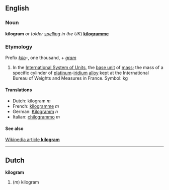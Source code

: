 ==English==
===Noun===
'''kilogram''' ''or'' (''older [[spelling]] in the UK'') '''[[kilogramme]]'''

===Etymology===

Prefix ''[[kilo]]''-, one thousand, + ''[[gram]]''

#In the [[International System of Units]], the [[base unit]] of [[mass]]; the mass of a specific cylinder of [[platinum]]-[[iridium]] [[alloy]] kept at the International Bureau of Weights and Measures in France.  Symbol: kg

====Translations====
*Dutch: kilogram ''m''
*French: [[kilogramme]] ''m''
*German: [[Kilogramm]] ''n''
*Italian: [[chilogrammo]] ''m''

====See also====
[[en:kilogram|Wikipedia article '''kilogram''']]

----

==Dutch==
'''kilogram'''

#(''m'') kilogram